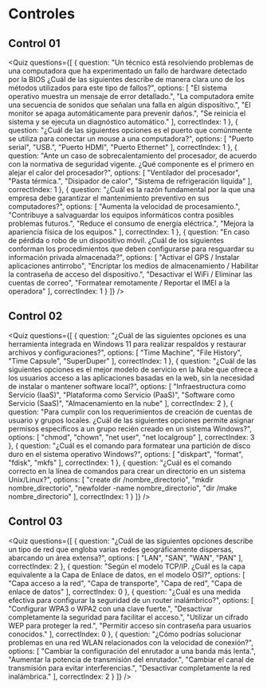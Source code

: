 
# Controles

## Control 01
<Quiz questions={[
  {
    question: "Un técnico está resolviendo problemas de una computadora que ha experimentado un fallo de hardware detectado por la BIOS ¿Cuál de las siguientes describe de manera clara uno de los métodos utilizados para este tipo de fallos?",
    options: [
      "El sistema operativo muestra un mensaje de error detallado.",
      "La computadora emite una secuencia de sonidos que señalan una falla en algún dispositivo.",
      "El monitor se apaga automáticamente para prevenir daños.",
      "Se reinicia el sistema y se ejecuta un diagnóstico automático."
    ],
    correctIndex: 1
  },
  {
    question: "¿Cuál de las siguientes opciones es el puerto que comúnmente se utiliza para conectar un mouse a una computadora?",
    options: [
      "Puerto serial",
      "USB.",
      "Puerto HDMI",
      "Puerto Ethernet"
    ],
    correctIndex: 1
  },
  {
    question: "Ante un caso de sobrecalentamiento del procesador, de acuerdo con la normativa de seguridad vigente. ¿Qué componente es el primero en alejar el calor del procesador?",
    options: [
      "Ventilador del procesador",
      "Pasta térmica.",
      "Disipador de calor",
      "Sistema de refrigeración líquida"
    ],
    correctIndex: 1
  },
  {
    question: "¿Cuál es la razón fundamental por la que una empresa debe garantizar el mantenimiento preventivo en sus computadores?",
    options: [
      "Aumenta la velocidad de procesamiento.",
      "Contribuye a salvaguardar los equipos informáticos contra posibles problemas futuros.",
      "Reduce el consumo de energía eléctrica.",
      "Mejora la apariencia física de los equipos."
    ],
    correctIndex: 1
  },
  {
    question: "En caso de pérdida o robo de un dispositivo móvil. ¿Cuál de los siguientes conforman los procedimientos que deben configurarse para resguardar su información privada almacenada?",
    options: [
      "Activar el GPS / Instalar aplicaciones antirrobo",
      "Encriptar los medios de almacenamiento / Habilitar la contraseña de acceso del dispositivo.",
      "Desactivar el WiFi / Eliminar las cuentas de correo",
      "Formatear remotamente / Reportar el IMEI a la operadora"
    ],
    correctIndex: 1
  }
]} />

## Control 02
<Quiz questions={[
  {
    question: "¿Cuál de las siguientes opciones es una herramienta integrada en Windows 11 para realizar respaldos y restaurar archivos y configuraciones?",
    options: [
      "Time Machine",
      "File History",
      "Time Capsule",
      "SuperDuper"
    ],
    correctIndex: 1
  },
  {
    question: "¿Cuál de las siguientes opciones es el mejor modelo de servicio en la Nube que ofrece a los usuarios acceso a las aplicaciones basadas en la web, sin la necesidad de instalar o mantener software local?",
    options: [
      "Infraestructura como Servicio (IaaS)",
      "Plataforma como Servicio (PaaS)",
      "Software como Servicio (SaaS)",
      "Almacenamiento en la nube"
    ],
    correctIndex: 2
  },
  {
    question: "Para cumplir con los requerimientos de creación de cuentas de usuario y grupos locales. ¿Cuál de las siguientes opciones permite asignar permisos específicos a un grupo recién creado en un sistema Windows?",
    options: [
      "chmod",
      "chown",
      "net user",
      "net localgroup"
    ],
    correctIndex: 3
  },
  {
    question: "¿Cuál es el comando para formatear una partición de disco duro en el sistema operativo Windows?",
    options: [
      "diskpart",
      "format",
      "fdisk",
      "mkfs"
    ],
    correctIndex: 1
  },
  {
    question: "¿Cuál es el comando correcto en la línea de comandos para crear un directorio en un sistema Unix/Linux?",
    options: [
      "create dir /nombre_directorio",
      "mkdir nombre_directorio",
      "newfolder -name nombre_directorio",
      "dir /make nombre_directorio"
    ],
    correctIndex: 1
  }
]} />

## Control 03
<Quiz questions={[
  {
    question: "¿Cuál de las siguientes opciones describe un tipo de red que engloba varias redes geográficamente dispersas, abarcando un área extensa?",
    options: [
      "LAN",
      "SAN",
      "WAN",
      "PAN"
    ],
    correctIndex: 2
  },
  {
    question: "Según el modelo TCP/IP. ¿Cuál es la capa equivalente a la Capa de Enlace de datos, en el modelo OSI?",
    options: [
      "Capa acceso a la red",
      "Capa de transporte",
      "Capa de red",
      "Capa de enlace de datos"
    ],
    correctIndex: 0
  },
  {
    question: "¿Cuál es una medida efectiva para configurar la seguridad de un router inalámbrico?",
    options: [
      "Configurar WPA3 o WPA2 con una clave fuerte.",
      "Desactivar completamente la seguridad para facilitar el acceso.",
      "Utilizar un cifrado WEP para proteger la red.",
      "Permitir acceso sin contraseña para usuarios conocidos."
    ],
    correctIndex: 0
  },
  {
    question: "¿Cómo podrías solucionar problemas en una red WLAN relacionados con la velocidad de conexión?",
    options: [
      "Cambiar la configuración del enrutador a una banda más lenta.",
      "Aumentar la potencia de transmisión del enrutador.",
      "Cambiar el canal de transmisión para evitar interferencias.",
      "Desactivar completamente la red inalámbrica."
    ],
    correctIndex: 2
  }
]} />